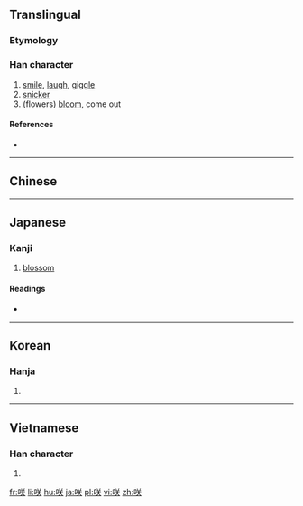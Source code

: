 {{also|笑}}
==Translingual==
===Etymology===
{{Han compound|口|关}}

===Han character===
{{Han char|rn=30|rad=口|as=06|sn=9|four=|canj=口廿大 (RTK), X口廿大 (XRTK)|ids=⿰[[口]][[关]]}}

# [[smile]], [[laugh]], [[giggle]]
# [[snicker]]
# (flowers) [[bloom]], come out

====References====
* {{Han ref|kx=0187.090|dkj=03554|dj=0406.110|hdz=10619.030|uh=54B2|ud=21682}}

----

==Chinese==
{{zh-see|笑|v}}

----

==Japanese==

===Kanji===
{{ja-kanji|grade=c|rs=口06}}

# [[blossom]]

====Readings====
* {{ja-readings|on=[[しょう]] (shō)|kun=[[さく]] (saku), [[わらう]] (warau), [[さき]] (saki)}}

----

==Korean==

===Hanja===
{{ko-hanja|hangeul=소|rv=so|mr=so}}

# {{defn|lang=ko|sort=口06}}

----

==Vietnamese==

===Han character===
{{vi-hantu|[[tiếu]]|rs=口06}}

# {{defn|lang=vi|sort=口06}}

[[fr:咲]]
[[li:咲]]
[[hu:咲]]
[[ja:咲]]
[[pl:咲]]
[[vi:咲]]
[[zh:咲]]